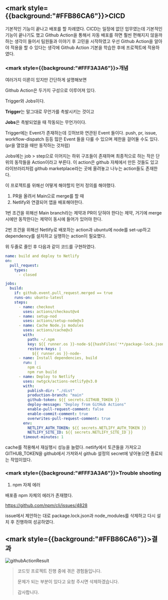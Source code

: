## <mark style={{background:"#FFB86CA6"}}>CICD</mark>

기본적인 기능이 끝나고 배포를 할 차례였다.
CICD는 일정에 없던 업무였는데 기본적인 기능이 끝나기도 했고
Github Action을 통해서 자동 배포를 하면 훨씬 편해지지 않을까 하는 생각이 들어서 팀원들과 이야기 후 고민을 시작하였고
우선 Github Action을 알아야 적용을 할 수 있다는 생각에 Github Action 기본을 학습한 후에 프로젝트에 적용하였다.

### <mark style={{background:"#FFF3A3A6"}}>개념</mark>

여러가지 이론이 있지만 간단하게 설명해보면

Github Action은 두가지 구성으로 이루어져 있다.

Trigger와 Jobs이다.

**Trigger**는 말그대로 무언가를 촉발시키는 것이고

**Jobs**은 촉발되었을 때 작동되는 무언가이다.

Trigger에는 Event가 존재하는데 깃허브와 연관된 Event 들이다.
push, pr, issue, workflow-dispatch 등등 많은 Event 들을 다룰 수 있으며 제한을 걸어둘 수도 있다. (pr을 열었을 때만 동작하는 것처럼)

Jobs에는 job > step으로 이어지는 하위 구조들이 존재하며 최종적으로 하는 작은 단위의 동작들을 Action이라고 부른다. 이 action은 github 자체에서 만든 것들도 있고 라이브러리처럼 github marketplace라는 곳에 올려놓고 나누는 action들도 존재한다.

이 프로젝트를 위해선 어떻게 해야할지 먼저 정의를 해야했다.

1. PR을 올려서 Main으로 merge를 할 때
2. Netlify와 연결되어 앱을 배포해야한다.

1번 조건을 위해선 Main branch라는 제약과 PR이 닫혀야 한다는 제약, 거기에 merge시에만 동작한다는 제약이 동시에 들어가 있어야 한다.

2번 조건을 위해선 Netlify로 배포하는 action과 ubuntu에 node를 set-up하고 dependency를 설치하고 실행하는 action이 필요했다.

위 두줄로 줄인 후 다음과 같이 코드를 구현하였다.

```yaml
name: build and deploy to Netlify
on:
  pull_request:
    types:
      - closed

jobs:
  build:
    if: github.event.pull_request.merged == true
    runs-on: ubuntu-latest
    steps:
      - name: checkout
        uses: actions/checkout@v4
      - name: setup-nod
        uses: actions/setup-node@v3
      - name: Cache Node.js modules
        uses: actions/cache@v3
        with:
          path: ~/.npm
          key: ${{ runner.os }}-node-${{hashFiles('**/package-lock.json')}}
          restore-keys: |
            ${{ runner.os }}-node-
      - name: Install dependencies, build
        run: |
          npm ci
          npm run build
      - name: Deploy to Netlify
        uses: nwtgck/actions-netlify@v3.0
        with:
          publish-dir: "./dist"
          production-branch: "main"
          github-token: ${{ secrets.GITHUB_TOKEN }}
          deploy-message: "Deploy from GitHub Actions"
          enable-pull-request-comment: false
          enable-commit-comment: true
          overwrites-pull-request-comment: true
        env:
          NETLIFY_AUTH_TOKEN: ${{ secrets.NETLIFY_AUTH_TOKEN }}
          NETLIFY_SITE_ID: ${{ secrets.NETLIFY_SITE_ID }}
        timeout-minutes: 1
```

cache를 적용해서 재실행시 성능을 늘렸다. netlify에서 토큰들을 가져오고 GITHUB_TOKEN을 github에서 가져와서 github 설정의 secret에 넣어놓으면 종료되는 작업이었다.

### <mark style={{background:"#FFF3A3A6"}}>Trouble shooting</mark>

1. npm 자체 에러

배포중 npm 자체의 에러가 존재했다.

https://github.com/npm/cli/issues/4828

issue에서 제안하는 대로 package.lock.json과 node_modules를 삭제하고 다시 설치 후 진행하여 성공하였다.

## <mark style={{background:"#FFB86CA6"}}>결과</mark>

<img src="/images/2024-05-20/githubActionResult.png" alt="githubActionResult" />

> 코드잇 프로젝트 진행 중에 겪은 경험들입니다.
>
> 문제가 되는 부분이 있다고 요청 주시면 삭제하겠습니다.
>
> 감사합니다.
